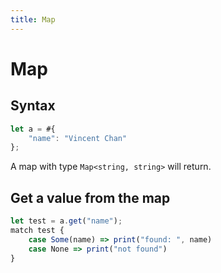 ```yaml
---
title: Map
---
```


# Map

## Syntax

```js
let a = #{
	"name": "Vincent Chan"
};
```

A map with type `Map<string, string>` will return.

## Get a value from the map

```js
let test = a.get("name");
match test {
	case Some(name) => print("found: ", name)
	case None => print("not found")
}
```
